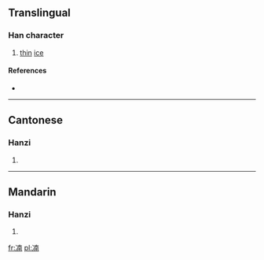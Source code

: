 ==Translingual==

===Han character===
{{Han char|rn=15|rad=冫|as=09|sn=11|four=|canj=戈一十月十 (IMJBJ)|ids=⿰[[冫]][[南]]}}

# [[thin]] [[ice]]

====References====
* {{Han ref|kx=0133.070|hdz=10299.190|uh=34D3|ud=13523}}

----

==Cantonese==

===Hanzi===
{{yue-hanzi|jyut=|y=lam5, nam4}}

# {{defn|lang=yue|sort=冫09}}

----

==Mandarin==

===Hanzi===
{{cmn-hanzi|pin=[[nán]] ([[nan2]])|wg=nan<sup>2</sup>}}

# {{defn|lang=cmn|sort=冫09}}

[[fr:㓓]]
[[pl:㓓]]
